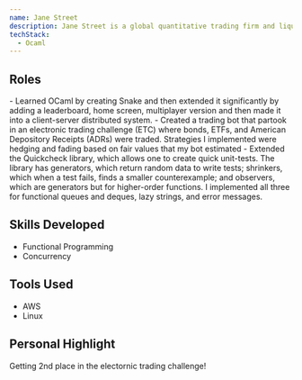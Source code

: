 ```yaml
---
name: Jane Street
description: Jane Street is a global quantitative trading firm and liquidity provider that operates at the intersection of finance and advanced technology. The firm uses sophisticated mathematical models, vast datasets, and high-performance software systems to make markets and manage risk across a wide range of asset classes. With a strong emphasis on functional programming—particularly OCaml—Jane Street builds and maintains proprietary trading infrastructure that supports low-latency execution and large-scale data analysis.
techStack:
  - Ocaml
---
```



## Roles

<Timeline>
    <TimelineItem
        title="Software Engineering Fellow"
        duration="06/2022 - 08/2022"
        location="New York, New York"
    >
        - Learned OCaml by creating Snake and then extended it significantly by adding a leaderboard, home screen, multiplayer version and then made it into a client-server distributed system.
        - Created a trading bot that partook in an electronic trading challenge (ETC) where bonds, ETFs, and American Depository Receipts (ADRs) were traded. Strategies I implemented were hedging and fading based on fair values that my bot estimated
        - Extended the Quickcheck library, which allows one to create quick unit-tests. The library has generators, which return random data to write tests; shrinkers, which when a test fails, finds a smaller counterexample; and observers, which are generators but for higher-order functions. I implemented all three for functional queues and deques, lazy strings, and error messages.
    </TimelineItem>
</Timeline>

## Skills Developed

- Functional Programming
- Concurrency

## Tools Used

- AWS
- Linux

## Personal Highlight

Getting 2nd place in the electornic trading challenge!
